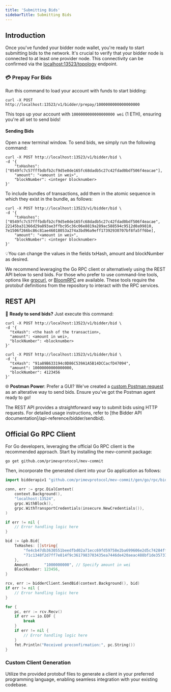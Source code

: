 ```yaml
---
title: 'Submitting Bids'
sidebarTitle: Submitting Bids
---
```


## Introduction

Once you've funded your bidder node wallet, you're ready to start submitting bids to the network.
It's crucial to verify that your bidder node is connected to at least one provider node.
This connectivity can be confirmed via the [localhost:13523/topology](http://localhost:13523/topology) endpoint.

### 💳 Prepay For Bids

Run this command to load your account with funds to start bidding:

```shell ❯_ terminal
curl -X POST http://localhost:13523/v1/bidder/prepay/1000000000000000000
```

This tops up your account with `1000000000000000000 wei` (1 ETH), ensuring you're all set to send bids!

#### Sending Bids

Open a new terminal window. To send bids, we simply run the following command:

```shell ❯_ example
curl -X POST http://localhost:13523/v1/bidder/bid \
-d '{
    "txHashes": ["0549fc7c57fffbdbfb2cf9d5e0de165fc68dadb5c27c42fdad0bdf506f4eacae"],
    "amount": "<amount in wei>",
    "blockNumber": <integer blocknumber>
}'
```

To include bundles of transactions, add them in the atomic sequence in which they exist in the bundle, as follows:

```shell ❯_ example
curl -X POST http://localhost:13523/v1/bidder/bid \
-d '{
    "txHashes": ["0549fc7c57fffbdbfb2cf9d5e0de165fc68dadb5c27c42fdad0bdf506f4eacae", 22145ba31366d29a893ae3ffbc95c36c06e8819a289ac588594c9512d0a99810, 7e1506f266bc86c81ae46018053a274a3bd96a9eff17392930707bf8fa5ff6be],
    "amount": "<amount in wei>",
    "blockNumber": <integer blocknumber>
}'
```

💡You can change the values in the fields txHash, amount and blockNumber as desired.

We recommend leveraging the Go RPC client or alternatively using the REST API below to send bids. For those who prefer to use command-line tools, options like [grpcurl](https://github.com/fullstorydev/grpcurl), or [BloomRPC](https://github.com/bloomrpc/bloomrpc) are available. These tools require the protobuf definitions from the repository to interact with the RPC services.

## REST API

🚀 **Ready to send bids?** Just execute this command:

<CodeGroup>

```shell ❯_ structure
curl -X POST http://localhost:13523/v1/bidder/bid \
-d '{
  "txHash": <the hash of the transaction>,
  "amount": <amount in wei>,
  "blockNumber": <blocknumber>
}'
```

```shell ❯_ example
curl -X POST http://localhost:13523/v1/bidder/bid \
-d '{
  "txHash": "91a89B633194c0D86C539A1A5B14DCCacfD47094",
  "amount": 10000000000000000,
  "blockNumber": 4123456
}'
```

</CodeGroup>

🌐 **Postman Power**: Prefer a GUI? We've created a
[custom Postman request](https://primev.postman.co/workspace/Team-Workspace~18870d84-94f0-4d1e-8163-db558f83d7e8/request/27192304-fab87a71-9722-46f8-825f-d9791ead6178?ctx=documentation&tab=body)
as an alterative way to send bids. Ensure you've got the Postman agent ready to go!

The REST API provides a straightforward way to submit bids using HTTP requests. For detailed usage instructions, refer to [the Bidder API documentation]/api-reference/bidder/sendbid).

## Official Go RPC Client

For Go developers, leveraging the official Go RPC client is the recommended approach. Start by installing the mev-commit package:

```shell ❯_ terminal
go get github.com/primevprotocol/mev-commit
```

Then, incorporate the generated client into your Go application as follows:

```go
import bidderapiv1 "github.com/primevprotocol/mev-commit/gen/go/rpc/bidderapi/v1"

conn, err := grpc.DialContext(
    context.Background(),
    "localhost:13524",
    grpc.WithBlock(),
    grpc.WithTransportCredentials(insecure.NewCredentials()),
)

if err != nil {
    // Error handling logic here
}

bid := &pb.Bid{
    TxHashes: []string{
        "fe4cb47db3630551beedfbd02a71ecc69fd59758e2ba699606e2d5c74284ffa7",
        "71c1348f2d7ff7e814f9c3617983703435ea7446de420aeac488bf1de35737e8",
    },
    Amount:      "1000000000", // Specify amount in wei
    BlockNumber: 123456,
}

rcv, err := bidderClient.SendBid(context.Background(), bid)
if err != nil {
    // Error handling logic here
}

for {
    pc, err := rcv.Recv()
    if err == io.EOF {
        break
    }
    if err != nil {
        // Error handling logic here
    }
    fmt.Println("Received preconfirmation:", pc.String())
}
```

### Custom Client Generation

Utilize the provided protobuf files to generate a client in your preferred programming language, enabling seamless integration with your existing codebase.
